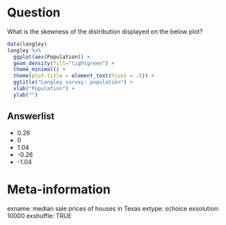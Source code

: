 Question
========

What is the skewness of the distribution displayed on the below plot?
\
```r
data(longley)
longley %>%
  ggplot(aes(Population)) +
  geom_density(fill="lightgreen") +
  theme_minimal() +
  theme(plot.title = element_text(hjust = .5)) +
  ggtitle("Longley survey: population") +
  xlab("Population") +
  ylab("")
```

Answerlist
----------
* 0.26
* 0
* 1.04
* -0.26
* -1.04

Meta-information
================
exname: median sale prices of houses in Texas
extype: schoice
exsolution: 10000
exshuffle: TRUE





